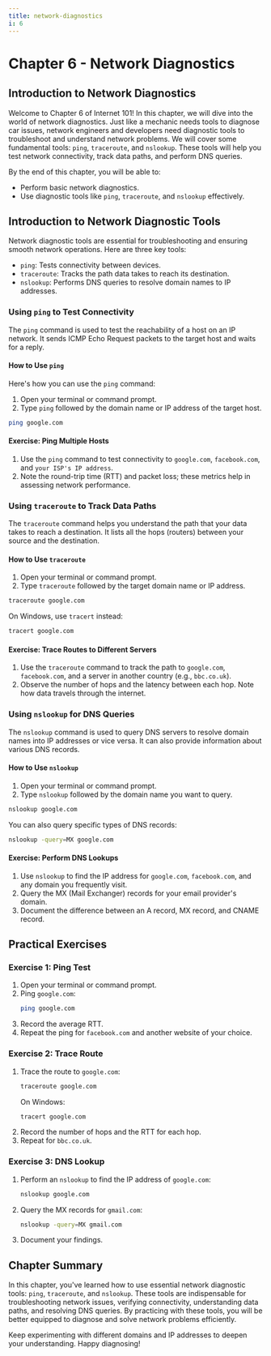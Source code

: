```yaml
---
title: network-diagnostics
i: 6
---
```


# Chapter 6 - Network Diagnostics

## Introduction to Network Diagnostics

Welcome to Chapter 6 of Internet 101! In this chapter, we will dive into the world of network diagnostics. Just like a mechanic needs tools to diagnose car issues, network engineers and developers need diagnostic tools to troubleshoot and understand network problems. We will cover some fundamental tools: `ping`, `traceroute`, and `nslookup`. These tools will help you test network connectivity, track data paths, and perform DNS queries.

By the end of this chapter, you will be able to:
- Perform basic network diagnostics.
- Use diagnostic tools like `ping`, `traceroute`, and `nslookup` effectively.

## Introduction to Network Diagnostic Tools

Network diagnostic tools are essential for troubleshooting and ensuring smooth network operations. Here are three key tools:

- `ping`: Tests connectivity between devices.
- `traceroute`: Tracks the path data takes to reach its destination.
- `nslookup`: Performs DNS queries to resolve domain names to IP addresses.

### Using `ping` to Test Connectivity

The `ping` command is used to test the reachability of a host on an IP network. It sends ICMP Echo Request packets to the target host and waits for a reply.

#### How to Use `ping`

Here's how you can use the `ping` command:

1. Open your terminal or command prompt.
2. Type `ping` followed by the domain name or IP address of the target host.

```bash
ping google.com
```

#### Exercise: Ping Multiple Hosts

1. Use the `ping` command to test connectivity to `google.com`, `facebook.com`, and `your ISP's IP address`.
2. Note the round-trip time (RTT) and packet loss; these metrics help in assessing network performance.

### Using `traceroute` to Track Data Paths

The `traceroute` command helps you understand the path that your data takes to reach a destination. It lists all the hops (routers) between your source and the destination.

#### How to Use `traceroute`

1. Open your terminal or command prompt.
2. Type `traceroute` followed by the target domain name or IP address.

```bash
traceroute google.com
```

On Windows, use `tracert` instead:

```cmd
tracert google.com
```

#### Exercise: Trace Routes to Different Servers

1. Use the `traceroute` command to track the path to `google.com`, `facebook.com`, and a server in another country (e.g., `bbc.co.uk`).
2. Observe the number of hops and the latency between each hop. Note how data travels through the internet.

### Using `nslookup` for DNS Queries

The `nslookup` command is used to query DNS servers to resolve domain names into IP addresses or vice versa. It can also provide information about various DNS records.

#### How to Use `nslookup`

1. Open your terminal or command prompt.
2. Type `nslookup` followed by the domain name you want to query.

```bash
nslookup google.com
```

You can also query specific types of DNS records:

```bash
nslookup -query=MX google.com
```

#### Exercise: Perform DNS Lookups

1. Use `nslookup` to find the IP address for `google.com`, `facebook.com`, and any domain you frequently visit.
2. Query the MX (Mail Exchanger) records for your email provider's domain.
3. Document the difference between an A record, MX record, and CNAME record.

## Practical Exercises

### Exercise 1: Ping Test

1. Open your terminal or command prompt.
2. Ping `google.com`:
   ```bash
   ping google.com
   ```
3. Record the average RTT.
4. Repeat the ping for `facebook.com` and another website of your choice.

### Exercise 2: Trace Route

1. Trace the route to `google.com`:
   ```bash
   traceroute google.com
   ```
   On Windows:
   ```cmd
   tracert google.com
   ```
2. Record the number of hops and the RTT for each hop.
3. Repeat for `bbc.co.uk`.

### Exercise 3: DNS Lookup

1. Perform an `nslookup` to find the IP address of `google.com`:
   ```bash
   nslookup google.com
   ```
2. Query the MX records for `gmail.com`:
   ```bash
   nslookup -query=MX gmail.com
   ```
3. Document your findings.

## Chapter Summary

In this chapter, you've learned how to use essential network diagnostic tools: `ping`, `traceroute`, and `nslookup`. These tools are indispensable for troubleshooting network issues, verifying connectivity, understanding data paths, and resolving DNS queries. By practicing with these tools, you will be better equipped to diagnose and solve network problems efficiently.

Keep experimenting with different domains and IP addresses to deepen your understanding. Happy diagnosing!
